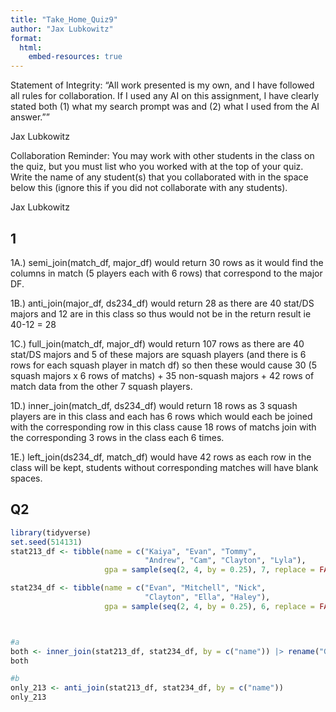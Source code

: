 ```yaml
---
title: "Take_Home_Quiz9"
author: "Jax Lubkowitz"
format: 
  html:
    embed-resources: true
---
```


Statement of Integrity: “All work presented is my own, and I have followed all rules for collaboration. If I used any AI on this assignment, I have clearly stated both (1) what my search prompt was and (2) what I used from the AI answer.””

Jax Lubkowitz

Collaboration Reminder: You may work with other students in the class on the quiz, but you must list who you worked with at the top of your quiz. Write the name of any student(s) that you collaborated with in the space below this (ignore this if you did not collaborate with any students).

Jax Lubkowitz

## 1
1A.) semi_join(match_df, major_df) would return 30 rows as it would find the columns in match (5 players each with 6 rows) that correspond to the major DF. 

1B.) anti_join(major_df, ds234_df) would return 28 as there are 40 stat/DS majors and 12 are in this class so thus would not be in the return result ie 40-12 = 28

1C.) full_join(match_df, major_df) would return 107 rows as there are 40 stat/DS majors and 5 of these majors are squash players (and there is 6 rows for each squash player in match df) so then these would cause 30 (5 squash majors x 6 rows of matchs) + 35 non-squash majors + 42 rows of match data from the other 7 squash players. 

1D.) inner_join(match_df, ds234_df) would return 18 rows as 3 squash players are in this class and each has 6 rows which would each be joined with the corresponding row in this class cause 18 rows of matchs join with the corresponding 3 rows in the class each 6 times. 

1E.) left_join(ds234_df, match_df) would have 42 rows as each row in the class will be kept, students without corresponding matches will have blank spaces. 


## Q2
```r
library(tidyverse)
set.seed(514131)
stat213_df <- tibble(name = c("Kaiya", "Evan", "Tommy", 
                              "Andrew", "Cam", "Clayton", "Lyla"),
                     gpa = sample(seq(2, 4, by = 0.25), 7, replace = FALSE))

stat234_df <- tibble(name = c("Evan", "Mitchell", "Nick", 
                              "Clayton", "Ella", "Haley"),
                     gpa = sample(seq(2, 4, by = 0.25), 6, replace = FALSE))



#a
both <- inner_join(stat213_df, stat234_df, by = c("name")) |> rename("GPA of 213" = gpa.x, "GPA of 234" = gpa.y)
both

#b
only_213 <- anti_join(stat213_df, stat234_df, by = c("name"))
only_213
```

